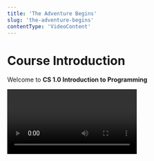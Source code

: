 ```yaml
---
title: 'The Adventure Begins'
slug: 'the-adventure-begins'
contentType: 'VideoContent'
---
```


# Course Introduction

Welcome to **CS 1.0 Introduction to Programming**

<Video videoId="Ha6F_YLWfPg" alt="The Adventure Begins" />

This course is designed to help you learn actively by trying out each new skill that you build! Here
are some of the things you can look forward to:

**Projects:**

- Build a Custom Calculator - Use Python to decide what size snowboard to buy, how to measure the
  flour to make bread, or any other cool calculation! :abacus:
- Build your own Chat Bot - Write a program that talks to you! :robot:
- Build a Python Poet - Use your technical coding skills as a creative tool! :art:

**Topics:**

We’ll cover topics like computer science fundamentals, modern coding practices, and problem solving
skills. These topics will give you a strong foundation to start building your own projects and take
the next steps towards a career in software development!

- Working with Variables and Data Types
- Python Input and Output
- Building Functions
- Conditionals and Loops
- Lists and Dictionaries
- Debugging, Pseudocode, and Code Quality
- Using Your Python Skills

**Check-ins:**

Check-in pages with tools like flashcards are there to help you check your understanding of what you
just learned. They'll never block your path, and you aren't graded when you interact with the
check-ins. Build your coding confidence by using each check-in to cement your knowledge!

## Check Your Understanding

For each course video, you'll be able to check that you successfully understood the main learning
goal of the lesson using a flash card like the one below. Flip each flash card to be confident in
your skills moving forward and don't forget that you can always revisit or change the speed of any
video to review!

<FlashCard>
<Prompt>

What is the average salary of a software engineer?

</Prompt>
<Answer>

Software engineers make an average of $110,000 per year, and computer science is the most in-demand
skill on the job market today!

</Answer>
</FlashCard>
